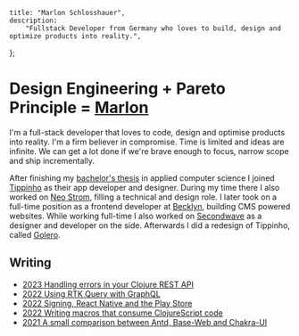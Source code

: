     title: "Marlon Schlosshauer",
    description:
        "Fullstack Developer from Germany who loves to build, design and optimize products into reality.",
};

# Design Engineering + Pareto Principle = [Marlon](https://github.com/marlonschlosshauer)

I'm a full-stack developer that loves to code, design and optimise products into reality. I'm a firm believer in compromise. Time is limited and ideas are infinite. We can get a lot done if we're brave enough to focus, narrow scope and ship incrementally.

After finishing my [bachelor's thesis](https://github.com/marlonschlosshauer/thesis) in applied computer science I joined [Tippinho](https://www.figma.com/design/Wg2c9sk6nqbeWrydDOxCMg/Portfolio--Tippinho?node-id=0-1&t=euCBXXiFDOqdV9dh-1) as their app developer and designer. During my time there I also worked on [Neo Strom](https://www.figma.com/design/vbdX85EQ4ALcO1Txeeu4do/Portfolio--Neo-Strom?node-id=0-1&t=qyTLYo9BRQ5HifD8-1), filling a technical and design role. I later took on a full-time position as a frontend developer at [Becklyn](https://becklyn.com), building CMS powered websites. While working full-time I also worked on [Secondwave](https://www.figma.com/design/KgLQExaQWOnNiDD7zsw6e9/Portfolio--Secondwave?node-id=0-1&t=jy94MQDD9AeEXfUE-1) as a designer and developer on the side. Afterwards I did a redesign of Tippinho, called [Golero](https://www.figma.com/design/Wg2c9sk6nqbeWrydDOxCMg/Portfolio--Tippinho?node-id=6-5924&t=VgC4hyVQZblLkrTo-4).

## Writing

-   [2023 Handling errors in your Clojure REST API](/blog/handling-errors-in-clojure-api)
-   [2022 Using RTK Query with GraphQL](/blog/rtk-query-graphql)
-   [2022 Signing, React Native and the Play Store](/blog/signing-and-react-native)
-   [2022 Writing macros that consume ClojureScript code](/blog/clojurescript-in-macros)
-   [2021 A small comparison between Antd, Base-Web and Chakra-UI](/blog/comparing-ui-frameworks)
